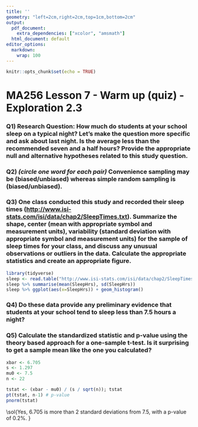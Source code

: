 ```yaml
---
title: ''
geometry: "left=2cm,right=2cm,top=1cm,bottom=2cm"
output:
  pdf_document:
    extra_dependencies: ["xcolor", "amsmath"]
  html_document: default
editor_options:
  markdown:
    wrap: 100
---
```


```r
knitr::opts_chunk$set(echo = TRUE)
```

\newcommand{\sol}[1]{\color{violet}  #1 \color{black}}

<!-- \renewcommand{\sol}[1]{} -->

<!-- xcolor standard colors: 
black, blue, brown, cyan, darkgray, green, lime, magenta, olive, orange, red, purple, teal, violet, yellow, etc.  -->



# MA256 Lesson 7 - Warm up (quiz) - Exploration 2.3

### Q1) Research Question: How much do students at your school sleep on a typical night? Let's make the question more specific and ask about last night. Is the average less than the recommended seven and a half hours? Provide the appropriate null and alternative hypotheses related to this study question. 

\sol{Null hypothesis: The average length of time all students at your school slept last night was 7.5 hours; $H_0: \mu = 7.5$ \\
Alternative hypothesis: The average length of time all students at your school slept last night was less than 7.5 hours; $H_a: \mu < 7.5$ }
\vfill

### Q2) *(circle one word for each pair)* Convenience sampling may be (biased/unbiased) whereas simple random sampling is (biased/unbiased).

\vspace{0.1in}

### Q3) One class conducted this study and recorded their sleep times (<http://www.isi-stats.com/isi/data/chap2/SleepTimes.txt>). Summarize the shape, center (mean with appropriate symbol and measurement units), variability (standard deviation with appropriate symbol and measurement units) for the sample of sleep times for your class, and discuss any unusual observations or outliers in the data. Calculate the appropriate statistics and create an appropriate figure. 

```r
library(tidyverse)
sleep <- read.table("http://www.isi-stats.com/isi/data/chap2/SleepTimes.txt", header = TRUE)
sleep %>% summarise(mean(SleepHrs), sd(SleepHrs))
sleep %>% ggplot(aes(x=SleepHrs)) + geom_histogram()
```

\sol{Fairly symmetric. No unusual observations or outliers (maybe the 10?). mean: $\bar{x} = 6.705$; standard deviation: $s=1.297$ }
\vfill

### Q4) Do these data provide any preliminary evidence that students at your school tend to sleep less than 7.5 hours a night?

\sol{Yes, it provides evidence that students tend to sleep less than 8 hours. }
\vfill

### Q5) Calculate the standardized statistic and p-value using the theory based approach for a one-sample t-test. Is it surprising to get a sample mean like the one you calculated?

```r
xbar <- 6.705
s <- 1.297
mu0 <- 7.5
n <- 22

tstat <- (xbar - mu0) / (s / sqrt(n)); tstat
pt(tstat, n-1) # p-value
pnorm(tstat)
```

\sol{Yes, 6.705 is more than 2 standard deviations from 7.5, with a p-value of 0.2%. }
\vfill


